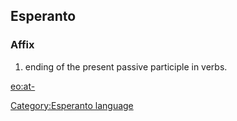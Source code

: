 ==Esperanto==
===Affix===
# ending of the present passive participle in verbs.

[[eo:at-]]
[[Category:Esperanto language]]
{{Universala Vortaro}}
